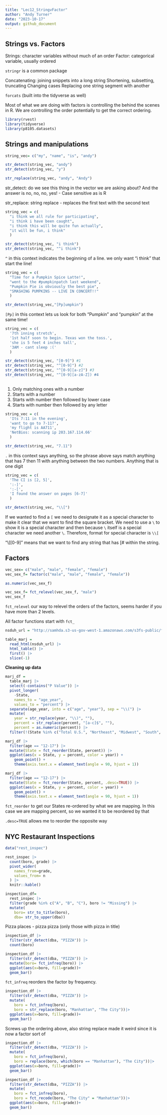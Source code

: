 ```yaml
---
title: "Lec12_StringvFactor"
author: "Andy Turner"
date: "2023-10-17"
output: github_document
---
```


## Strings vs. Factors

Strings: character variables without much of an order
Factor: categorical variable, usually ordered

`stringr` is a common package

Concatenating: joining snippets into a long string
Shortening, subsetting, truncating
Changing cases
Replacing one string segment with another

`forcats` (built into the tidyverse as well)

Most of what we are doing with factors is controlling the behind the scenes in R. We are controlling the order potentially to get the correct ordering. 

```r
library(rvest)
library(tidyverse)
library(p8105.datasets)
```

## Strings and manipulations

```r
string_vec= c("my", "name", "is", "andy")

str_detect(string_vec, "andy")
str_detect(string_vec, "y")

str_replace(string_vec, "andy", "Andy")
```
str_detect: do we see this thing in the vector we are asking about? And the answer is no, no, no, yes! 
- Case sensitive as is R

str_replace: string replace - replaces the first text with the second text

```r
string_vec = c(
  "i think we all rule for participating",
  "i think i have been caught",
  "i think this will be quite fun actually",
  "it will be fun, i think"
  )

str_detect(string_vec, "i think")
str_detect(string_vec, "^i think")
```
`^` in this context indicates the beginning of a line. we only want "i think" that start the line!

```r
string_vec = c(
  "Time for a Pumpkin Spice Latte!",
  "went to the #pumpkinpatch last weekend",
  "Pumpkin Pie is obviously the best pie",
  "SMASHING PUMPKINS -- LIVE IN CONCERT!!"
  )

str_detect(string_vec,"[Pp]umpkin")
```
`[Pp]` in this context lets us look for both "Pumpkin" and "pumpkin" at the same time!

```r
string_vec = c(
  '7th inning stretch',
  '1st half soon to begin. Texas won the toss.',
  'she is 5 feet 4 inches tall',
  '3AM - cant sleep :('
  )

str_detect(string_vec, "[0-9]") #1
str_detect(string_vec, "^[0-9]") #2
str_detect(string_vec, "^[0-9][a-z]") #3
str_detect(string_vec, "^[0-9][a-zA-Z]) #4
        
```
1. Only matching ones with a number
2. Starts with a number
3. Starts with number then followed by lower case
4. Starts with number then followed by any letter

```r
string_vec = c(
  'Its 7:11 in the evening',
  'want to go to 7-11?',
  'my flight is AA711',
  'NetBios: scanning ip 203.167.114.66'
  )

str_detect(string_vec, "7.11")
```
`.` in this context says anything, so the phrase above says match anything that has 7 then 11 with anything between the two numbers. Anything that is one digit

```r
string_vec = c(
  'The CI is [2, 5]',
  ':-]',
  ':-[',
  'I found the answer on pages [6-7]'
  )

str_detect(string_vec, "\\[")
```
If we wanted to find a `[` we need to designate it as a special character to make it clear that we want to find the square bracket. We need to use a `\` to show it is a special character and then because `\` itself is a special character we need another `\`. Therefore, format for special character is `\\[`

"\\[[0-9]" means that we want to find any string that has [# within the string. 

## Factors

```r
vec_sex= c("male", "male", "female", "female")
vec_sex_f= factor(c("male", "male", "female", "female"))

as.numeric(vec_sex_f)

vec_sex_f= fct_relevel(vec_sex_f, "male")
vec_sex_f
```
`fct_relevel` our way to relevel the orders of the factors, seems harder if you have more than 2 levels. 

All factor functions start with `fct_`

```r
nsduh_url = "http://samhda.s3-us-gov-west-1.amazonaws.com/s3fs-public/field-uploads/2k15StateFiles/NSDUHsaeShortTermCHG2015.htm"

table_marj = 
  read_html(nsduh_url) |> 
  html_table() |> 
  first() |>
  slice(-1)
```

**Cleaning up data**
```r
marj_df = 
  table_marj |>
  select(-contains("P Value")) |>
  pivot_longer(
    -State,
    names_to = "age_year", 
    values_to = "percent") |>
  separate(age_year, into = c("age", "year"), sep = "\\(") |>
  mutate(
    year = str_replace(year, "\\)", ""),
    percent = str_replace(percent, "[a-c]$", ""),
    percent = as.numeric(percent)) |>
  filter(!(State %in% c("Total U.S.", "Northeast", "Midwest", "South", "West")))
```

```r
marj_df |>
  filter(age == "12-17") |> 
  mutate(State = fct_reorder(State, percent)) |> 
  ggplot(aes(x = State, y = percent, color = year)) + 
    geom_point() + 
    theme(axis.text.x = element_text(angle = 90, hjust = 1))

marj_df |>
  filter(age == "12-17") |> 
  mutate(State = fct_reorder(State, percent, .desc=TRUE)) |> 
  ggplot(aes(x = State, y = percent, color = year)) + 
    geom_point() + 
    theme(axis.text.x = element_text(angle = 90, hjust = 1))
```
`fct_reorder` to get our States re-ordered by what we are mapping. In this case we are mapping percent, so we wanted it to be reordered by that

`.desc=TRUE` allows me to reorder the opposite way

## NYC Restaurant Inspections

```r
data("rest_inspec")

rest_inspec |> 
  count(boro, grade) |> 
  pivot_wider(
    names_from=grade,
    values_from= n
  ) |> 
  knitr::kable()
```

```r
inspection_df=
  rest_inspec |> 
  filter(grade %in% c("A", "B", "C"), boro != "Missing") |> 
  mutate(
    boro= str_to_title(boro),
    dba= str_to_upper(dba))
```

Pizza places - pizza pizza (only those with pizza in title)
```r
inspection_df |> 
  filter(str_detect(dba, "PIZZA")) |> 
  count(boro)
```

```r
inspection_df |> 
  filter(str_detect(dba, "PIZZA")) |> 
  mutate(boro= fct_infreq(boro)) |> 
  ggplot(aes(x=boro, fill=grade))+
  geom_bar()
```
`fct_infreq` reorders the factor by frequency. 

```r
inspection_df |> 
  filter(str_detect(dba, "PIZZA")) |> 
  mutate(
    boro = fct_infreq(boro),
    boro = str_replace(boro, "Manhattan", "The City"))|> 
  ggplot(aes(x=boro, fill=grade))+
  geom_bar()
```
Screws up the ordering above, also string replace made it weird since it is now a factor sort of

```r
inspection_df |> 
  filter(str_detect(dba, "PIZZA")) |> 
  mutate(
    boro = fct_infreq(boro),
    boro = replace(boro, which(boro == "Manhattan"), "The City"))|> 
  ggplot(aes(x=boro, fill=grade))+
  geom_bar()
```

```r
inspection_df |> 
  filter(str_detect(dba, "PIZZA")) |> 
  mutate(
    boro = fct_infreq(boro),
    boro = fct_recode(boro, "The City" = "Manhattan"))|> 
  ggplot(aes(x=boro, fill=grade))+
  geom_bar()
```

